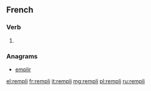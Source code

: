 ==French==

===Verb===
{{fr-past participle}}

# {{past participle of|remplir|lang=fr|nocat=1}}

===Anagrams===
* [[emplir#French|emplir]]

[[el:rempli]]
[[fr:rempli]]
[[it:rempli]]
[[mg:rempli]]
[[pl:rempli]]
[[ru:rempli]]